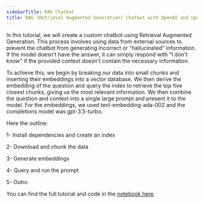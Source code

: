 ```yaml
---
sidebarTitle: RAG Chatbot
title: RAG (Retrieval Augmented Generation) Chatbot with OpenAI and Upstash Vector
---
```


In this tutorial, we will create a custom chatbot using Retrieval Augmented Generation. This process involves using data from external sources to prevent the chatbot from generating incorrect or "hallucinated" information. If the model doesn't have the answer, it can simply respond with "I don't know" if the provided context doesn't contain the necessary information.

To achieve this, we begin by breaking our data into small chunks and inserting their embeddings into a vector database. We then derive the embedding of the question and query the index to retrieve the top five closest chunks, giving us the most relevant information. We then combine the question and context into a single large prompt and present it to the model. For the embeddings, we used text-embedding-ada-002 and the completions model was gpt-3.5-turbo.

Here the outline:

1- Install dependencies and create an index

2- Download and chunk the data

3- Generate embeddings

4- Query and run the prompt

5- Outro

You can find the full tutorial and code in the [notebook here](https://colab.research.google.com/drive/1zSzb2lajFMxf6FDxDM0sUe5wpIx4KyU2?authuser=1).
